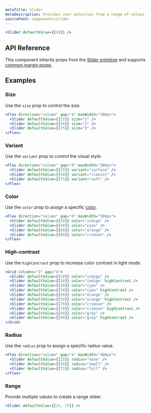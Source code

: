 ```yaml
---
metaTitle: Slider
metaDescription: Provides user selection from a range of values.
sourcePath: components/slider
---
```


```jsx live=true
<Slider defaultValue={[50]} />
```

## API Reference

This component inherits props from the [Slider primitive](/primitives/docs/components/slider) and supports [common margin props](/themes/docs/overview/layout#margin-props).

<ThemesPropsTable defs="sliderPropDefs" />

## Examples

### Size

Use the `size` prop to control the size.

```jsx live=true
<Flex direction="column" gap="4" maxWidth="300px">
  <Slider defaultValue={[25]} size="1" />
  <Slider defaultValue={[50]} size="2" />
  <Slider defaultValue={[75]} size="3" />
</Flex>
```

### Variant

Use the `variant` prop to control the visual style.

```jsx live=true
<Flex direction="column" gap="4" maxWidth="300px">
  <Slider defaultValue={[25]} variant="surface" />
  <Slider defaultValue={[50]} variant="classic" />
  <Slider defaultValue={[75]} variant="soft" />
</Flex>
```

### Color

Use the `color` prop to assign a specific [color](/themes/docs/theme/color).

```jsx live=true
<Flex direction="column" gap="4" maxWidth="300px">
  <Slider defaultValue={[20]} color="indigo" />
  <Slider defaultValue={[40]} color="cyan" />
  <Slider defaultValue={[60]} color="orange" />
  <Slider defaultValue={[80]} color="crimson" />
</Flex>
```

### High-contrast

Use the `highContrast` prop to increase color contrast in light mode.

```jsx live=true
<Grid columns="2" gap="4">
  <Slider defaultValue={[10]} color="indigo" />
  <Slider defaultValue={[10]} color="indigo" highContrast />
  <Slider defaultValue={[30]} color="cyan" />
  <Slider defaultValue={[30]} color="cyan" highContrast />
  <Slider defaultValue={[50]} color="orange" />
  <Slider defaultValue={[50]} color="orange" highContrast />
  <Slider defaultValue={[70]} color="crimson" />
  <Slider defaultValue={[70]} color="crimson" highContrast />
  <Slider defaultValue={[90]} color="gray" />
  <Slider defaultValue={[90]} color="gray" highContrast />
</Grid>
```

### Radius

Use the `radius` prop to assign a specific radius value.

```jsx live=true
<Flex direction="column" gap="4" maxWidth="300px">
  <Slider defaultValue={[25]} radius="none" />
  <Slider defaultValue={[50]} radius="small" />
  <Slider defaultValue={[75]} radius="full" />
</Flex>
```

### Range

Provide multiple values to create a range slider.

```jsx live=true
<Slider defaultValue={[25, 75]} />
```
